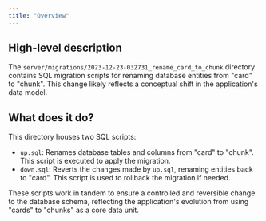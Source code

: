 ```yaml
---
title: "Overview"
---
```


## High-level description
The `server/migrations/2023-12-23-032731_rename_card_to_chunk` directory contains SQL migration scripts for renaming database entities from "card" to "chunk". This change likely reflects a conceptual shift in the application's data model.

## What does it do?
This directory houses two SQL scripts:

- `up.sql`: Renames database tables and columns from "card" to "chunk". This script is executed to apply the migration.
- `down.sql`: Reverts the changes made by `up.sql`, renaming entities back to "card". This script is used to rollback the migration if needed.

These scripts work in tandem to ensure a controlled and reversible change to the database schema, reflecting the application's evolution from using "cards" to "chunks" as a core data unit.
